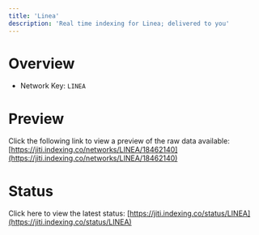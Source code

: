 ```yaml
---
title: 'Linea'
description: 'Real time indexing for Linea; delivered to you'
---
```


# Overview
- Network Key: `LINEA`

# Preview
Click the following link to view a preview of the raw data available: [https://jiti.indexing.co/networks/LINEA/18462140](https://jiti.indexing.co/networks/LINEA/18462140)

# Status
Click here to view the latest status: [https://jiti.indexing.co/status/LINEA](https://jiti.indexing.co/status/LINEA)
